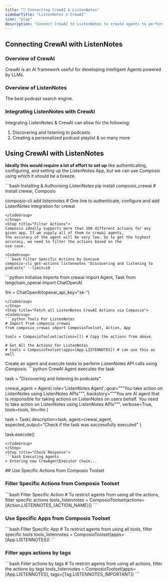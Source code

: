 ```yaml
---
title: "🚀 Connecting CrewAI & ListenNotes"
sidebarTitle: "ListenNotes x CrewAI"
icon: "play"
description: "Connect CrewAI to ListenNotes to create agents to perform tasks using natural language"
---
```


## Connecting CrewAI with ListenNotes

### Overview of CrewAI

CrewAI is an AI framework useful for developing intelligent Agents powered by LLMs.

### Overview of ListenNotes

The best podcast search engine.

### Integrating ListenNotes with CrewAI

Integrating ListenNotes & CrewAI can allow for the following:

1. Discovering and listening to podcasts
2. Creating a personalized podcast playlist
& so many more

## Using CrewAI with ListenNotes

<Steps>
<Step title="Setting Up the Environment">

**Ideally this would require a lot of effort to set up** like authenticating, configuring, and setting up the ListenNotes App, but we can use Composio using which it should be a breeze.

<CodeGroup>
```bash Installing & Authorising ListenNotes
pip install composio_crewai # Install crewai, Composio 

composio-cli add listennotes # One line to authenticate, configure and add ListenNotes integration for crewai
```
</CodeGroup>
</Step>
<Step title="Filter Actions">
Composio ideally supports more than 100 different actions for any given app. If we supply all of them to crewai agents, 
the accuracy of the agent will be very low. So to get the highest accuracy, we need to filter the actions based on the 
use case.

<CodeGroup>
```bash Filter Specific Actions by Usecase
composio-cli get-actions listennotes "Discovering and listening to podcasts" --limit=10
```
</CodeGroup>

</Step>
<Step title="Import Base Packages">

<CodeGroup>
```python Initialise Imports
from crewai import Agent, Task
from langchain_openai import ChatOpenAI

llm = ChatOpenAI(openai_api_key="sk-<OPENAI KEY>")
```
</CodeGroup>
</Step>
<Step title="Fetch all ListenNotes CrewAI Actions via Composio">
<CodeGroup>
```python Tools For ListenNotes
# Import from composio_crewai
from composio_crewai import ComposioToolset, Action, App

tools = ComposioToolset(actions=[]) # Copy the actions from above. 

# Get All the Actions for ListenNotes
# tools = ComposioToolset(apps=[App.LISTENNOTES]) # can use this as well
```
</CodeGroup>
</Step>
<Step title="Execute the Agent">
Create an agent and execute tasks to perform ListenNotes API calls using Composio. 
<CodeGroup>
```python CrewAI Agent executes the task

task = "Discovering and listening to podcasts"

crewai_agent = Agent(
    role='ListenNotes Agent',
    goal="""You take action on ListenNotes using ListenNotes APIs""",
    backstory="""You are AI agent that is responsible for taking actions on ListenNotes on users behalf. You need to take action on ListenNotes using ListenNotes APIs""",
    verbose=True,
    tools=tools,
    llm=llm
)

task = Task(
    description=task,
    agent=crewai_agent,
    expected_output="Check if the task was successfully executed"
)

task.execute()
```
</CodeGroup>
</Step>
<Step title="Check Response">
```bash Executing Agents
> Entering new CrewAgentExecutor chain...
```
</Step>
</Steps>
## Use Specific Actions from Composio Toolset

### Filter Specific Actions from Composio Toolset

<CodeGroup>
```bash Filter Specific Action
# To restrict agents from using all the actions, filter specific actions
tools_listennotes = ComposioToolset(actions=[Action.LISTENNOTES_{ACTION_NAME}])
```
</CodeGroup>

### Use Specific Apps from Composio Toolset
<CodeGroup>
```bash Filter Specific App
# To restrict agents from using all tools, filter specific tools
tools_listennotes = ComposioToolset(apps=[App.LISTENNOTES])
```
</CodeGroup>

### Filter apps actions by tags 
<CodeGroup>
```bash Filter actions by tags
# To restrict agents from using all actions, filter the actions by tags
tools_listennotes = ComposioToolset(apps=[App.LISTENNOTES], tags=[Tag.LISTENNOTES_IMPORTANT])
```
</CodeGroup>